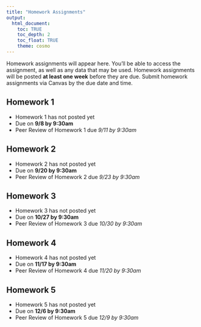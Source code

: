 ```yaml
---
title: "Homework Assignments"
output: 
  html_document:
    toc: TRUE
    toc_depth: 2
    toc_float: TRUE
    theme: cosmo
---
```


Homework assignments will appear here. You'll be able to access the assignment, as well as any data that may be used. Homework assignments will be posted **at least one week** before they are due. Submit homework assignments via Canvas by the due date and time.

## Homework 1
- Homework 1 has not posted yet
- Due on **9/8 by 9:30am**
- Peer Review of Homework 1 due *9/11 by 9:30am*

## Homework 2
- Homework 2 has not posted yet
- Due on **9/20 by 9:30am**
- Peer Review of Homework 2 due *9/23 by 9:30am*

## Homework 3
- Homework 3 has not posted yet
- Due on **10/27 by 9:30am**
- Peer Review of Homework 3 due *10/30 by 9:30am*

## Homework 4
- Homework 4 has not posted yet
- Due on **11/17 by 9:30am**
- Peer Review of Homework 4 due *11/20 by 9:30am*

## Homework 5
- Homework 5 has not posted yet
- Due on **12/6 by 9:30am**
- Peer Review of Homework 5 due *12/9 by 9:30am*
